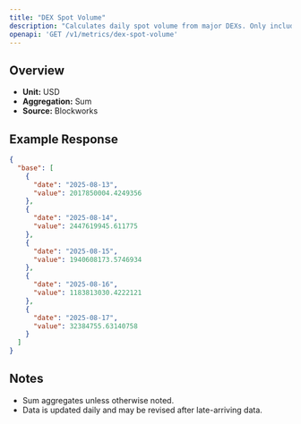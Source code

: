 ```yaml
---
title: "DEX Spot Volume"
description: "Calculates daily spot volume from major DEXs. Only includes volumes from fee-paying liquidity pools"
openapi: 'GET /v1/metrics/dex-spot-volume'
---
```


## Overview

- **Unit:** USD
- **Aggregation:** Sum
- **Source:** Blockworks

## Example Response

```json
{
  "base": [
    {
      "date": "2025-08-13",
      "value": 2017850004.4249356
    },
    {
      "date": "2025-08-14",
      "value": 2447619945.611775
    },
    {
      "date": "2025-08-15",
      "value": 1940608173.5746934
    },
    {
      "date": "2025-08-16",
      "value": 1183813030.4222121
    },
    {
      "date": "2025-08-17",
      "value": 32384755.63140758
    }
  ]
}
```

## Notes
- Sum aggregates unless otherwise noted.
- Data is updated daily and may be revised after late-arriving data.
